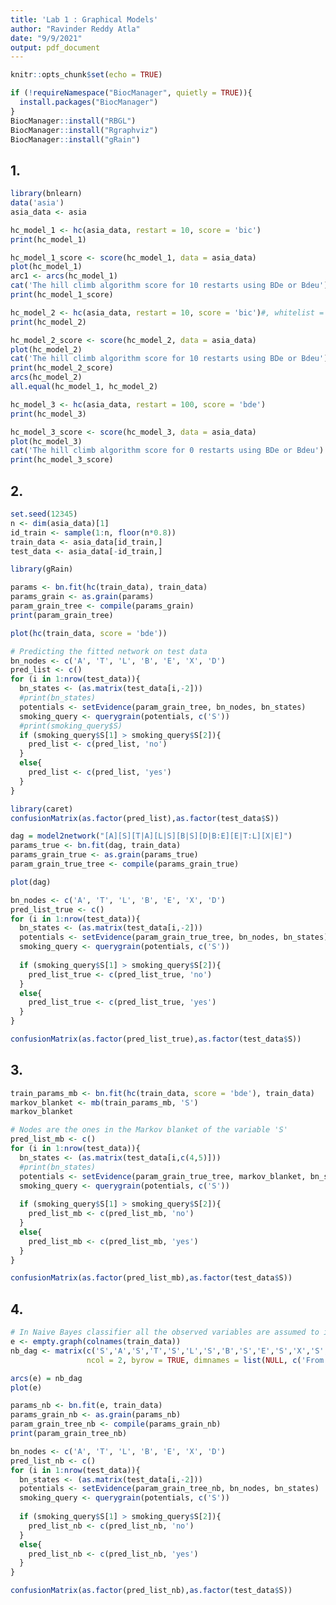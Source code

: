 ```yaml
---
title: 'Lab 1 : Graphical Models'
author: "Ravinder Reddy Atla"
date: "9/9/2021"
output: pdf_document
---
```


```r
knitr::opts_chunk$set(echo = TRUE)
```


```r
if (!requireNamespace("BiocManager", quietly = TRUE)){
  install.packages("BiocManager")
}
BiocManager::install("RBGL")
BiocManager::install("Rgraphviz")
BiocManager::install("gRain")
```

## 1. 

```r
library(bnlearn)
data('asia')
asia_data <- asia
```



```r
hc_model_1 <- hc(asia_data, restart = 10, score = 'bic')
print(hc_model_1)

hc_model_1_score <- score(hc_model_1, data = asia_data)
plot(hc_model_1)
arc1 <- arcs(hc_model_1)
cat('The hill climb algorithm score for 10 restarts using BDe or Bdeu')
print(hc_model_1_score)
```



```r
hc_model_2 <- hc(asia_data, restart = 10, score = 'bic')#, whitelist = arc1)
print(hc_model_2)

hc_model_2_score <- score(hc_model_2, data = asia_data)
plot(hc_model_2)
cat('The hill climb algorithm score for 10 restarts using BDe or Bdeu')
print(hc_model_2_score)
arcs(hc_model_2)
all.equal(hc_model_1, hc_model_2)
```



```r
hc_model_3 <- hc(asia_data, restart = 100, score = 'bde')
print(hc_model_3)

hc_model_3_score <- score(hc_model_3, data = asia_data)
plot(hc_model_3)
cat('The hill climb algorithm score for 0 restarts using BDe or Bdeu')
print(hc_model_3_score)

```

## 2. 

```r
set.seed(12345)
n <- dim(asia_data)[1]
id_train <- sample(1:n, floor(n*0.8))
train_data <- asia_data[id_train,]
test_data <- asia_data[-id_train,]
```


```r
library(gRain)
```



```r
params <- bn.fit(hc(train_data), train_data)
params_grain <- as.grain(params)
param_grain_tree <- compile(params_grain)
print(param_grain_tree)
```

```r
plot(hc(train_data, score = 'bde'))
```


```r
# Predicting the fitted network on test data 
bn_nodes <- c('A', 'T', 'L', 'B', 'E', 'X', 'D')
pred_list <- c()
for (i in 1:nrow(test_data)){
  bn_states <- (as.matrix(test_data[i,-2]))
  #print(bn_states)
  potentials <- setEvidence(param_grain_tree, bn_nodes, bn_states)
  smoking_query <- querygrain(potentials, c('S'))
  #print(smoking_query$S)
  if (smoking_query$S[1] > smoking_query$S[2]){
    pred_list <- c(pred_list, 'no')
  }
  else{
    pred_list <- c(pred_list, 'yes')
  }
}
```

```r
library(caret)
confusionMatrix(as.factor(pred_list),as.factor(test_data$S))
```


```r
dag = model2network("[A][S][T|A][L|S][B|S][D|B:E][E|T:L][X|E]")
params_true <- bn.fit(dag, train_data)
params_grain_true <- as.grain(params_true)
param_grain_true_tree <- compile(params_grain_true)

```

```r
plot(dag)

```


```r
bn_nodes <- c('A', 'T', 'L', 'B', 'E', 'X', 'D')
pred_list_true <- c()
for (i in 1:nrow(test_data)){
  bn_states <- (as.matrix(test_data[i,-2]))
  potentials <- setEvidence(param_grain_true_tree, bn_nodes, bn_states)
  smoking_query <- querygrain(potentials, c('S'))
  
  if (smoking_query$S[1] > smoking_query$S[2]){
    pred_list_true <- c(pred_list_true, 'no')
  }
  else{
    pred_list_true <- c(pred_list_true, 'yes')
  }
}
```


```r
confusionMatrix(as.factor(pred_list_true),as.factor(test_data$S))
```

## 3.

```r
train_params_mb <- bn.fit(hc(train_data, score = 'bde'), train_data)
markov_blanket <- mb(train_params_mb, 'S')
markov_blanket
```


```r
# Nodes are the ones in the Markov blanket of the variable 'S'
pred_list_mb <- c()
for (i in 1:nrow(test_data)){
  bn_states <- (as.matrix(test_data[i,c(4,5)]))
  #print(bn_states)
  potentials <- setEvidence(param_grain_true_tree, markov_blanket, bn_states)
  smoking_query <- querygrain(potentials, c('S'))
  
  if (smoking_query$S[1] > smoking_query$S[2]){
    pred_list_mb <- c(pred_list_mb, 'no')
  }
  else{
    pred_list_mb <- c(pred_list_mb, 'yes')
  }
}
```

```r
confusionMatrix(as.factor(pred_list_mb),as.factor(test_data$S))
```

## 4.

```r
# In Naive Bayes classifier all the observed variables are assumed to independent of each other when conditioned on a variable. Hence, we draw an edge for each variable from the variable it is conditioned on.
e <- empty.graph(colnames(train_data))
nb_dag <- matrix(c('S','A','S','T','S','L','S','B','S','E','S','X','S','D'),
                 ncol = 2, byrow = TRUE, dimnames = list(NULL, c('From', 'To')))

arcs(e) = nb_dag
plot(e)
```

```r
params_nb <- bn.fit(e, train_data)
params_grain_nb <- as.grain(params_nb)
param_grain_tree_nb <- compile(params_grain_nb)
print(param_grain_tree_nb)
```

```r
bn_nodes <- c('A', 'T', 'L', 'B', 'E', 'X', 'D')
pred_list_nb <- c()
for (i in 1:nrow(test_data)){
  bn_states <- (as.matrix(test_data[i,-2]))
  potentials <- setEvidence(param_grain_tree_nb, bn_nodes, bn_states)
  smoking_query <- querygrain(potentials, c('S'))
  
  if (smoking_query$S[1] > smoking_query$S[2]){
    pred_list_nb <- c(pred_list_nb, 'no')
  }
  else{
    pred_list_nb <- c(pred_list_nb, 'yes')
  }
}
```

```r
confusionMatrix(as.factor(pred_list_nb),as.factor(test_data$S))

```

```r


```

```r


```






